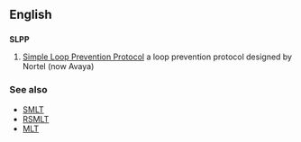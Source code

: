 ==English==

==={{initialism-old|en}}===
'''SLPP'''

# {{context|computing|lang=en}} [[w:Nortel Simple Loop Prevention Protocol|Simple Loop Prevention Protocol]] a loop prevention protocol designed by Nortel (now Avaya)

===See also===
* [[SMLT]]
* [[RSMLT]]
* [[MLT]]